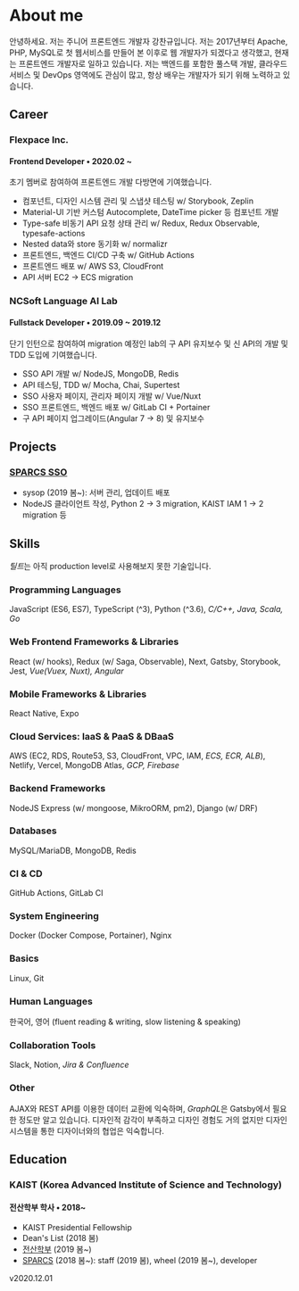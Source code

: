 # About me

안녕하세요. 저는 주니어 프론트엔드 개발자 강찬규입니다. 저는 2017년부터 Apache, PHP, MySQL로 첫 웹서비스를 만들어 본 이후로 웹 개발자가 되겠다고 생각했고, 현재는 프론트엔드 개발자로 일하고 있습니다. 저는 백엔드를 포함한 풀스택 개발, 클라우드 서비스 및 DevOps 영역에도 관심이 많고, 항상 배우는 개발자가 되기 위해 노력하고 있습니다.

## Career

### Flexpace Inc.

#### Frontend Developer • 2020.02 ~

초기 멤버로 참여하여 프론트엔드 개발 다방면에 기여했습니다.

- 컴포넌트, 디자인 시스템 관리 및 스냅샷 테스팅 w/ Storybook, Zeplin
- Material-UI 기반 커스텀 Autocomplete, DateTime picker 등 컴포넌트 개발
- Type-safe 비동기 API 요청 상태 관리 w/ Redux, Redux Observable, typesafe-actions
- Nested data와 store 동기화 w/ normalizr
- 프론트엔드, 백엔드 CI/CD 구축 w/ GitHub Actions
- 프론트엔드 배포 w/ AWS S3, CloudFront
- API 서버 EC2 → ECS migration

### NCSoft Language AI Lab

#### Fullstack Developer • 2019.09 ~ 2019.12

단기 인턴으로 참여하여 migration 예정인 lab의 구 API 유지보수 및 신 API의 개발 및 TDD 도입에 기여했습니다.

- SSO API 개발 w/ NodeJS, MongoDB, Redis
- API 테스팅, TDD w/ Mocha, Chai, Supertest
- SSO 사용자 페이지, 관리자 페이지 개발 w/ Vue/Nuxt
- SSO 프론트엔드, 백엔드 배포 w/ GitLab CI + Portainer
- 구 API 페이지 업그레이드(Angular 7 → 8) 및 유지보수

## Projects

### [SPARCS SSO](https://github.com/sparcs-kaist/sparcssso)

- sysop (2019 봄~): 서버 관리, 업데이트 배포
- NodeJS 클라이언트 작성, Python 2 → 3 migration, KAIST IAM 1 → 2 migration 등

## Skills

*틸트*는 아직 production level로 사용해보지 못한 기술입니다.

### Programming Languages

JavaScript (ES6, ES7), TypeScript (^3), Python (^3.6), *C/C++, Java, Scala, Go*

### Web Frontend Frameworks & Libraries

React (w/ hooks), Redux (w/ Saga, Observable), Next, Gatsby, Storybook, Jest, *Vue(Vuex, Nuxt), Angular*

### Mobile Frameworks & Libraries

React Native, Expo

### Cloud Services: IaaS & PaaS & DBaaS

AWS (EC2, RDS, Route53, S3, CloudFront, VPC, IAM, *ECS, ECR, ALB*), Netlify, Vercel, MongoDB Atlas, *GCP, Firebase*

### Backend Frameworks

NodeJS Express (w/ mongoose, MikroORM, pm2), Django (w/ DRF)

### Databases

MySQL/MariaDB, MongoDB, Redis

### CI & CD

GitHub Actions, GitLab CI

### System Engineering

Docker (Docker Compose, Portainer), Nginx

### Basics

Linux, Git

### Human Languages

한국어, 영어 (fluent reading & writing, slow listening & speaking)

### Collaboration Tools

Slack, Notion, *Jira & Confluence*

### Other

AJAX와 REST API를 이용한 데이터 교환에 익숙하며, *GraphQL*은 Gatsby에서 필요한 정도만 알고 있습니다. 디자인적 감각이 부족하고 디자인 경험도 거의 없지만 디자인 시스템을 통한 디자이너와의 협업은 익숙합니다.

## Education

### KAIST (Korea Advanced Institute of Science and Technology)

#### 전산학부 학사 • 2018~

- KAIST Presidential Fellowship
- Dean's List (2018 봄)
- [전산학부](https://cs.kaist.ac.kr) (2019 봄~)
- [SPARCS](https://sparcs.org) (2018 봄~): staff (2019 봄), wheel (2019 봄~), developer

<Updated>v2020.12.01</Updated>
